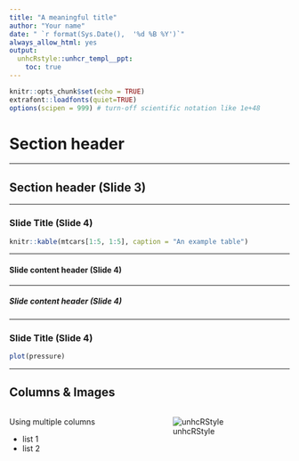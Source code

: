 ```yaml
---
title: "A meaningful title"
author: "Your name"
date: " `r format(Sys.Date(),  '%d %B %Y')`"
always_allow_html: yes
output:
  unhcRstyle::unhcr_templ__ppt:
    toc: true
---
```



```r
knitr::opts_chunk$set(echo = TRUE)
extrafont::loadfonts(quiet=TRUE)
options(scipen = 999) # turn-off scientific notation like 1e+48
```

# Section header

---



## Section header (Slide 3)


---

### Slide Title (Slide 4)


```r
knitr::kable(mtcars[1:5, 1:5], caption = "An example table")
```

---

#### Slide content header (Slide 4)

---

##### Slide content header (Slide 4)

---

### Slide Title (Slide 4)

```r
plot(pressure)
```


---

## Columns & Images


:::::: {.columns}
:::::: {.column}

Using multiple columns

 *  list 1
 *  list 2

:::
:::::: {.column}
![unhcRStyle](https://i.imgur.com/81VJFo5.jpg)
:::
::::::::::::::



